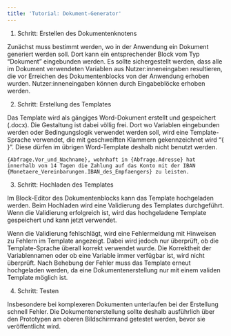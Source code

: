 ```yaml
---
title: 'Tutorial: Dokument-Generator'
---
```


1. Schritt: Erstellen des Dokumentenknotens

Zunächst muss bestimmt werden, wo in der Anwendung ein Dokument generiert werden soll. Dort kann ein entsprechender Block vom Typ “Dokument” eingebunden werden. Es sollte sichergestellt werden, dass alle im Dokument verwendeten Variablen aus Nutzer\:inneneingaben resultieren, die vor Erreichen des Dokumentenblocks von der Anwendung erhoben wurden. Nutzer\:inneneingaben können durch Eingabeblöcke erhoben werden.

2. Schritt: Erstellung des Templates

Das Template wird als gängiges Word-Dokument erstellt und gespeichert (.docx). Die Gestaltung ist dabei völlig frei. Dort wo Variablen eingebunden werden oder Bedingungslogik verwendet werden soll, wird eine Template-Sprache verwendet, die mit geschweiften Klammern gekennzeichnet wird “{ }”. Diese dürfen im übrigen Word-Template deshalb nicht benutzt werden.

```
{Abfrage.Vor_und_Nachname}, wohnhaft in {Abfrage.Adresse} hat innerhalb von 14 Tagen die Zahlung auf das Konto mit der IBAN {Monetaere_Vereinbarungen.IBAN_des_Empfaengers} zu leisten. 
```

3. Schritt: Hochladen des Templates

Im Block-Editor des Dokumentenblocks kann das Template hochgeladen werden. Beim Hochladen wird eine Validierung des Templates durchgeführt. Wenn die Validierung erfolgreich ist, wird das hochgeladene Template gespeichert und kann jetzt verwendet.

Wenn die Validierung fehlschlägt, wird eine Fehlermeldung mit Hinweisen zu Fehlern im Template angezeigt. Dabei wird jedoch nur überprüft, ob die Template-Sprache überall korrekt verwendet wurde. Die Korrektheit der Variablennamen oder ob eine Variable immer verfügbar ist, wird nicht überprüft. Nach Behebung der Fehler muss das Template erneut hochgeladen werden, da eine Dokumentenerstellung nur mit einem validen Template möglich ist.

4. Schritt: Testen

Insbesondere bei komplexeren Dokumenten unterlaufen bei der Erstellung schnell Fehler. Die Dokumentenerstellung sollte deshalb ausführlich über den Prototypen am oberen Bildschirmrand getestet werden, bevor sie veröffentlicht wird.

